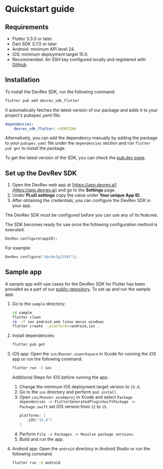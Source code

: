 # Quickstart guide

## Requirements

- Flutter 3.3.0 or later.
- Dart SDK 3.7.0 or later.
- Android: minimum API level 24.
- iOS: minimum deployment target 15.0.
- Recommended: An SSH key configured locally and registered with [GitHub](https://docs.github.com/en/github/authenticating-to-github/connecting-to-github-with-ssh).

## Installation

To install the DevRev SDK, run the following command:
```sh
flutter pub add devrev_sdk_flutter
```

It automatically fetches the latest version of our package and adds it to your project's pubspec.yaml file:
```yaml
dependencies:
    devrev_sdk_flutter: <VERSION>
```

Alternatively, you can add the dependency manually by adding the package to your `pubspec.yaml` file under the `dependencies` section and run `flutter pub get` to install the package.

To get the latest version of the SDK, you can check the [pub.dev page](https://pub.dev/packages/devrev_sdk_flutter).

## Set up the DevRev SDK

1. Open the DevRev web app at [https://app.devrev.ai](https://app.devrev.ai) and go to the **Settings** page.
2. Under **PLuG settings** copy the value under **Your unique App ID**.
3. After obtaining the credentials, you can configure the DevRev SDK in your app.

<Callout intent="warning">
The DevRev SDK must be configured before you can use any of its features.
</Callout>

The SDK becomes ready for use once the following configuration method is executed.

```dart
DevRev.configure(appID);
```

For example:

```dart
DevRev.configure("abcdefg12345");
```

## Sample app

A sample app with use cases for the DevRev SDK for Flutter has been provided as a part of our [public repository](https://github.com/devrev/devrev-sdk-flutter). To set up and run the sample app:

1. Go to the `sample` directory:
   ```sh
   cd sample
   flutter clean
   rm -rf ios android web linux macos windows
   flutter create --platforms=android,ios .
   ```

2. Install dependencies:
   ```sh
   flutter pub get
   ```

3. iOS app:
   Open the `ios/Runner.xcworkspace` in Xcode for running the iOS app or run the following command.
   ```sh
   flutter run -d ios
   ```

   Additional Steps for iOS before running the app:
   1. Change the minimum iOS deployment target version to `15.0`.
   2. Go to the `ios` directory and perform `pod install`.
   3. Open `ios/Runner.xcodeproj` in Xcode and select `Package dependencies -> FlutterGeneratedPluginSwiftPackage -> Package.swift` set iOS version from `12` to `15`.
      ```swift
      platforms: [
         .iOS("15.0")
      ]
      ```
   4. Perform `File -> Packages -> Resolve package versions`.
   5. Build and run the app.

4. Android app:
   Open the `android` directory in Android Studio or run the following command.
   ```sh
   flutter run -d android
   ```
